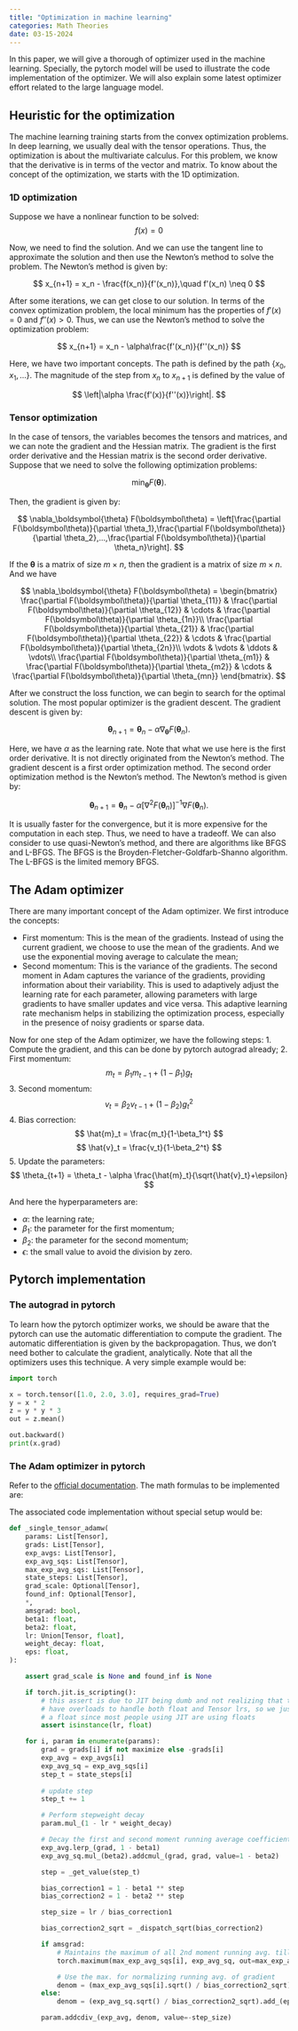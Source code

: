 ```yaml
---
title: "Optimization in machine learning"
categories: Math Theories
date: 03-15-2024
---
```


::: {.callout-tip}
In this paper, we will give a thorough of optimizer used in the machine learning. Specially, the pytorch model will be used to illustrate the code implementation of the optimizer. We will also explain some latest optimizer effort related to the large language model.
:::

## Heuristic for the optimization

The machine learning training starts from the convex optimization problems. In deep learning, we usually deal with the tensor operations. Thus, the optimization is about the multivariate calculus. For this problem, we know that the derivative is in terms of the vector and matrix. To know about the concept of the optimization, we starts with the 1D optimization.

### 1D optimization

Suppose we have a nonlinear function to be solved:
$$
f(x) = 0
$$

Now, we need to find the solution. And we can use the tangent line to approximate the solution and then use the Newton's method to solve the problem. The Newton's method is given by:

$$
x_{n+1} = x_n - \frac{f(x_n)}{f'(x_n)},\quad f'(x_n) \neq 0
$$

After some iterations, we can get close to our solution. In terms of the convex optimization problem, the local minimum has the properties of $f'(x) = 0$ and $f''(x) > 0$. Thus, we can use the Newton's method to solve the optimization problem:

$$
x_{n+1} = x_n - \alpha\frac{f'(x_n)}{f''(x_n)}
$$

Here, we have two important concepts. The path is defined by the path $\{x_0,x_1,...\}$. The magnitude of the step from $x_n$ to $x_{n+1}$ is defined by the value of 

$$
\left|\alpha \frac{f'(x)}{f''(x)}\right|.
$$

### Tensor optimization

In the case of tensors, the variables becomes the tensors and matrices, and we can note the gradient and the Hessian matrix. The gradient is the first order derivative and the Hessian matrix is the second order derivative. Suppose that we need to solve the following optimization problems:

$$
\min_{\boldsymbol\theta} F(\boldsymbol\theta).
$$

Then, the gradient is given by:

$$
\nabla_\boldsymbol{\theta} F(\boldsymbol\theta) = \left[\frac{\partial F(\boldsymbol\theta)}{\partial \theta_1},\frac{\partial F(\boldsymbol\theta)}{\partial \theta_2},...,\frac{\partial F(\boldsymbol\theta)}{\partial \theta_n}\right].
$$

If the $\boldsymbol\theta$ is a matrix of size $m\times n$, then the gradient is a matrix of size $m\times n$. And we have

$$
\nabla_\boldsymbol{\theta} F(\boldsymbol\theta) =
\begin{bmatrix}
\frac{\partial F(\boldsymbol\theta)}{\partial \theta_{11}} & \frac{\partial F(\boldsymbol\theta)}{\partial \theta_{12}} & \cdots & \frac{\partial F(\boldsymbol\theta)}{\partial \theta_{1n}}\\
\frac{\partial F(\boldsymbol\theta)}{\partial \theta_{21}} & \frac{\partial F(\boldsymbol\theta)}{\partial \theta_{22}} & \cdots & \frac{\partial F(\boldsymbol\theta)}{\partial \theta_{2n}}\\
\vdots & \vdots & \ddots & \vdots\\
\frac{\partial F(\boldsymbol\theta)}{\partial \theta_{m1}} & \frac{\partial F(\boldsymbol\theta)}{\partial \theta_{m2}} & \cdots & \frac{\partial F(\boldsymbol\theta)}{\partial \theta_{mn}}
\end{bmatrix}.
$$

After we construct the loss function, we can begin to search for the optimal solution. The most popular optimizer is the gradient descent. The gradient descent is given by:

$$
\boldsymbol\theta_{n+1} = \boldsymbol\theta_n - \alpha \nabla_\boldsymbol{\theta} F(\boldsymbol\theta_n).
$$

Here, we have $\alpha$ as the learning rate. Note that what we use here is the first order derivative. It is not directly originated from the Newton's method. The gradient descent is a first order optimization method. The second order optimization method is the Newton's method. The Newton's method is given by:

$$
\boldsymbol{\theta}_{n+1}=\boldsymbol{\theta}_n-\alpha\left[\nabla^2 F\left(\boldsymbol{\theta}_n\right)\right]^{-1} \nabla F\left(\boldsymbol{\theta}_n\right).
$$

It is usually faster for the convergence, but it is more expensive for the computation in each step. Thus, we need to have a tradeoff. We can also consider to use quasi-Newton's method, and there are algorithms like BFGS and L-BFGS. The BFGS is the Broyden-Fletcher-Goldfarb-Shanno algorithm. The L-BFGS is the limited memory BFGS. 


## The Adam optimizer
There are many important concept of the Adam optimizer. We first introduce the concepts:

- First momentum: This is the mean of the gradients. Instead of using the current gradient, we choose to use the mean of the gradients. And we use the exponential moving average to calculate the mean;
- Second momentum: This is the variance of the gradients. The second moment in Adam captures the variance of the gradients, providing information about their variability. This is used to adaptively adjust the learning rate for each parameter, allowing parameters with large gradients to have smaller updates and vice versa. This adaptive learning rate mechanism helps in stabilizing the optimization process, especially in the presence of noisy gradients or sparse data.

Now for one step of the Adam optimizer, we have the following steps:
1. Compute the gradient, and this can be done by pytorch autograd already;
2. First momentum: 
    $$
    m_t = \beta_1 m_{t-1} + (1-\beta_1)g_t
    $$
3. Second momentum:
    $$
    v_t = \beta_2 v_{t-1} + (1-\beta_2)g_t^2
    $$
4. Bias correction:
    $$
    \hat{m}_t = \frac{m_t}{1-\beta_1^t}
    $$
    $$
    \hat{v}_t = \frac{v_t}{1-\beta_2^t}
    $$
5. Update the parameters:
    $$
    \theta_{t+1} = \theta_t - \alpha \frac{\hat{m}_t}{\sqrt{\hat{v}_t}+\epsilon}
    $$

And here the hyperparameters are:

- $\alpha$: the learning rate;
- $\beta_1$: the parameter for the first momentum;
- $\beta_2$: the parameter for the second momentum;
- $\epsilon$: the small value to avoid the division by zero.





## Pytorch implementation

### The autograd in pytorch
To learn how the pytorch optimizer works, we should be aware that the pytorch can use the automatic differentiation to compute the gradient. The automatic differentiation is given by the backpropagation. Thus, we don't need bother to calculate the gradient, analytically. Note that all the optimizers uses this technique. A very simple example would be:

```python
import torch

x = torch.tensor([1.0, 2.0, 3.0], requires_grad=True)
y = x * 2
z = y * y * 3
out = z.mean()

out.backward()
print(x.grad)
```


### The Adam optimizer in pytorch

Refer to the [official documentation](https://pytorch.org/docs/stable/generated/torch.optim.Adam.html). The math formulas to be implemented are:

\begin{aligned}
    &\rule{110mm}{0.4pt}                                                                 \\
    &\textbf{input}      : \gamma \text{(lr)}, \: \beta_1, \beta_2
        \text{(betas)}, \: \theta_0 \text{(params)}, \: f(\theta) \text{(objective)},
        \: \epsilon \text{ (epsilon)}                                                    \\
    &\hspace{13mm}      \lambda \text{(weight decay)},  \: \textit{amsgrad},
        \: \textit{maximize}                                                             \\
    &\textbf{initialize} : m_0 \leftarrow 0 \text{ (first moment)}, v_0 \leftarrow 0
        \text{ ( second moment)}, \: \widehat{v_0}^{max}\leftarrow 0              \\[-1.ex]
    &\rule{110mm}{0.4pt}                                                                 \\
    &\textbf{for} \: t=1 \: \textbf{to} \: \ldots \: \textbf{do}                         \\

    &\hspace{5mm}\textbf{if} \: \textit{maximize}:                                       \\
    &\hspace{10mm}g_t           \leftarrow   -\nabla_{\theta} f_t (\theta_{t-1})          \\
    &\hspace{5mm}\textbf{else}                                                           \\
    &\hspace{10mm}g_t           \leftarrow   \nabla_{\theta} f_t (\theta_{t-1})           \\
    &\hspace{5mm} \theta_t \leftarrow \theta_{t-1} - \gamma \lambda \theta_{t-1}         \\
    &\hspace{5mm}m_t           \leftarrow   \beta_1 m_{t-1} + (1 - \beta_1) g_t          \\
    &\hspace{5mm}v_t           \leftarrow   \beta_2 v_{t-1} + (1-\beta_2) g^2_t          \\
    &\hspace{5mm}\widehat{m_t} \leftarrow   m_t/\big(1-\beta_1^t \big)                   \\
    &\hspace{5mm}\widehat{v_t} \leftarrow   v_t/\big(1-\beta_2^t \big)                   \\
    &\hspace{5mm}\textbf{if} \: amsgrad                                                  \\
    &\hspace{10mm}\widehat{v_t}^{max} \leftarrow \mathrm{max}(\widehat{v_t}^{max},
        \widehat{v_t})                                                                   \\
    &\hspace{10mm}\theta_t \leftarrow \theta_t - \gamma \widehat{m_t}/
        \big(\sqrt{\widehat{v_t}^{max}} + \epsilon \big)                                 \\
    &\hspace{5mm}\textbf{else}                                                           \\
    &\hspace{10mm}\theta_t \leftarrow \theta_t - \gamma \widehat{m_t}/
        \big(\sqrt{\widehat{v_t}} + \epsilon \big)                                       \\
    &\rule{110mm}{0.4pt}                                                          \\[-1.ex]
    &\bf{return} \:  \theta_t                                                     \\[-1.ex]
    &\rule{110mm}{0.4pt}                                                          \\[-1.ex]
\end{aligned}


The associated code implementation without special setup would be:
```python
def _single_tensor_adamw(
    params: List[Tensor],
    grads: List[Tensor],
    exp_avgs: List[Tensor],
    exp_avg_sqs: List[Tensor],
    max_exp_avg_sqs: List[Tensor],
    state_steps: List[Tensor],
    grad_scale: Optional[Tensor],
    found_inf: Optional[Tensor],
    *,
    amsgrad: bool,
    beta1: float,
    beta2: float,
    lr: Union[Tensor, float],
    weight_decay: float,
    eps: float,
):

    assert grad_scale is None and found_inf is None

    if torch.jit.is_scripting():
        # this assert is due to JIT being dumb and not realizing that the ops below
        # have overloads to handle both float and Tensor lrs, so we just assert it's
        # a float since most people using JIT are using floats
        assert isinstance(lr, float)

    for i, param in enumerate(params):
        grad = grads[i] if not maximize else -grads[i]
        exp_avg = exp_avgs[i]
        exp_avg_sq = exp_avg_sqs[i]
        step_t = state_steps[i]
        
        # update step
        step_t += 1

        # Perform stepweight decay
        param.mul_(1 - lr * weight_decay)

        # Decay the first and second moment running average coefficient
        exp_avg.lerp_(grad, 1 - beta1)
        exp_avg_sq.mul_(beta2).addcmul_(grad, grad, value=1 - beta2)

        step = _get_value(step_t)

        bias_correction1 = 1 - beta1 ** step
        bias_correction2 = 1 - beta2 ** step

        step_size = lr / bias_correction1

        bias_correction2_sqrt = _dispatch_sqrt(bias_correction2)

        if amsgrad:
            # Maintains the maximum of all 2nd moment running avg. till now
            torch.maximum(max_exp_avg_sqs[i], exp_avg_sq, out=max_exp_avg_sqs[i])

            # Use the max. for normalizing running avg. of gradient
            denom = (max_exp_avg_sqs[i].sqrt() / bias_correction2_sqrt).add_(eps)
        else:
            denom = (exp_avg_sq.sqrt() / bias_correction2_sqrt).add_(eps)

        param.addcdiv_(exp_avg, denom, value=-step_size)
```